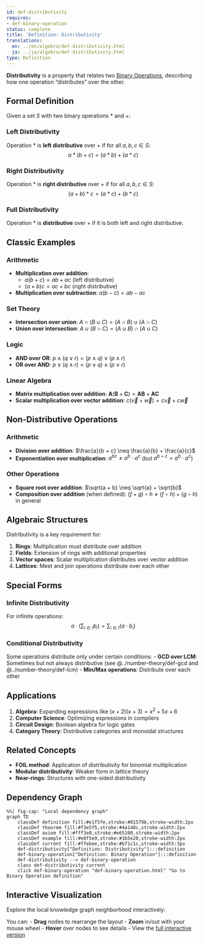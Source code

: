 ```yaml
---
id: def-distributivity
requires:
- def-binary-operation
status: complete
title: 'Definition: Distributivity'
translations:
  en: ../en/algebra/def-distributivity.html
  ja: ../ja/algebra/def-distributivity.html
type: Definition
---
```


**Distributivity** is a property that relates two [Binary Operations](def-binary-operation.qmd), describing how one operation "distributes" over the other.

## Formal Definition

Given a set $S$ with two binary operations $*$ and $+$:

### Left Distributivity
Operation $*$ is **left distributive** over $+$ if for all $a, b, c \in S$:
$$a * (b + c) = (a * b) + (a * c)$$

### Right Distributivity
Operation $*$ is **right distributive** over $+$ if for all $a, b, c \in S$:
$$(a + b) * c = (a * c) + (b * c)$$

### Full Distributivity
Operation $*$ is **distributive** over $+$ if it is both left and right distributive.

## Classic Examples

### Arithmetic
- **Multiplication over addition**:
  - $a(b + c) = ab + ac$ (left distributive)
  - $(a + b)c = ac + bc$ (right distributive)
- **Multiplication over subtraction**: $a(b - c) = ab - ac$

### Set Theory
- **Intersection over union**: $A \cap (B \cup C) = (A \cap B) \cup (A \cap C)$
- **Union over intersection**: $A \cup (B \cap C) = (A \cup B) \cap (A \cup C)$

### Logic
- **AND over OR**: $p \land (q \lor r) = (p \land q) \lor (p \land r)$
- **OR over AND**: $p \lor (q \land r) = (p \lor q) \land (p \lor r)$

### Linear Algebra
- **Matrix multiplication over addition**: $\mathbf{A}(\mathbf{B} + \mathbf{C}) = \mathbf{AB} + \mathbf{AC}$
- **Scalar multiplication over vector addition**: $c(\vec{v} + \vec{w}) = c\vec{v} + c\vec{w}$

## Non-Distributive Operations

### Arithmetic
- **Division over addition**: $\frac{a}{b + c} \neq \frac{a}{b} + \frac{a}{c}$
- **Exponentiation over multiplication**: $a^{bc} \neq a^b \cdot a^c$ (but $a^{b+c} = a^b \cdot a^c$)

### Other Operations
- **Square root over addition**: $\sqrt{a + b} \neq \sqrt{a} + \sqrt{b}$
- **Composition over addition** (when defined): $(f + g) \circ h \neq (f \circ h) + (g \circ h)$ in general

## Algebraic Structures

Distributivity is a key requirement for:

1. **Rings**: Multiplication must distribute over addition
2. **Fields**: Extension of rings with additional properties
3. **Vector spaces**: Scalar multiplication distributes over vector addition
4. **Lattices**: Meet and join operations distribute over each other

## Special Forms

### Infinite Distributivity
For infinite operations:
$$a \cdot \left(\sum_{i \in I} b_i\right) = \sum_{i \in I} (a \cdot b_i)$$

### Conditional Distributivity
Some operations distribute only under certain conditions:
- **GCD over LCM**: Sometimes but not always distributive (see @../number-theory/def-gcd and @../number-theory/def-lcm)
- **Min/Max operations**: Distribute over each other

## Applications

1. **Algebra**: Expanding expressions like $(x + 2)(x + 3) = x^2 + 5x + 6$
2. **Computer Science**: Optimizing expressions in compilers
3. **Circuit Design**: Boolean algebra for logic gates
4. **Category Theory**: Distributive categories and monoidal structures

## Related Concepts

- **FOIL method**: Application of distributivity for binomial multiplication
- **Modular distributivity**: Weaker form in lattice theory
- **Near-rings**: Structures with one-sided distributivity

## Dependency Graph

```mermaid
%%| fig-cap: "Local dependency graph"
graph TD
    classDef definition fill:#e1f5fe,stroke:#01579b,stroke-width:2px
    classDef theorem fill:#f3e5f5,stroke:#4a148c,stroke-width:2px
    classDef axiom fill:#fff3e0,stroke:#e65100,stroke-width:2px
    classDef example fill:#e8f5e9,stroke:#1b5e20,stroke-width:2px
    classDef current fill:#ffebee,stroke:#b71c1c,stroke-width:3px
    def-distributivity["Definition: Distributivity"]:::definition
    def-binary-operation["Definition: Binary Operation"]:::definition
    def-distributivity --> def-binary-operation
    class def-distributivity current
    click def-binary-operation "def-binary-operation.html" "Go to Binary Operation definition"
```

## Interactive Visualization

Explore the local knowledge graph neighborhood interactively:

::: {.graph-viz data-id="def-distributivity" data-width="700" data-height="500"}
:::

You can:
- **Drag** nodes to rearrange the layout
- **Zoom** in/out with your mouse wheel
- **Hover** over nodes to see details
- View the [full interactive version](../../output/interactive/def-distributivity.html){target="_blank"}

